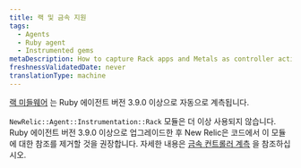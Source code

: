 ```yaml
---
title: 랙 및 금속 지원
tags:
  - Agents
  - Ruby agent
  - Instrumented gems
metaDescription: How to capture Rack apps and Metals as controller actions in New Relic's Ruby agent.
freshnessValidatedDate: never
translationType: machine
---
```


[랙 미들웨어](/docs/agents/ruby-agent/frameworks/rack-middlewares) 는 Ruby 에이전트 버전 3.9.0 이상으로 자동으로 계측됩니다.

`NewRelic::Agent::Instrumentation::Rack` 모듈은 더 이상 사용되지 않습니다. Ruby 에이전트 버전 3.9.0 이상으로 업그레이드한 후 New Relic은 코드에서 이 모듈에 대한 참조를 제거할 것을 권장합니다. 자세한 내용은 [금속 컨트롤러 계측](/docs/agents/ruby-agent/frameworks/instrumenting-metal-controllers) 을 참조하십시오.
